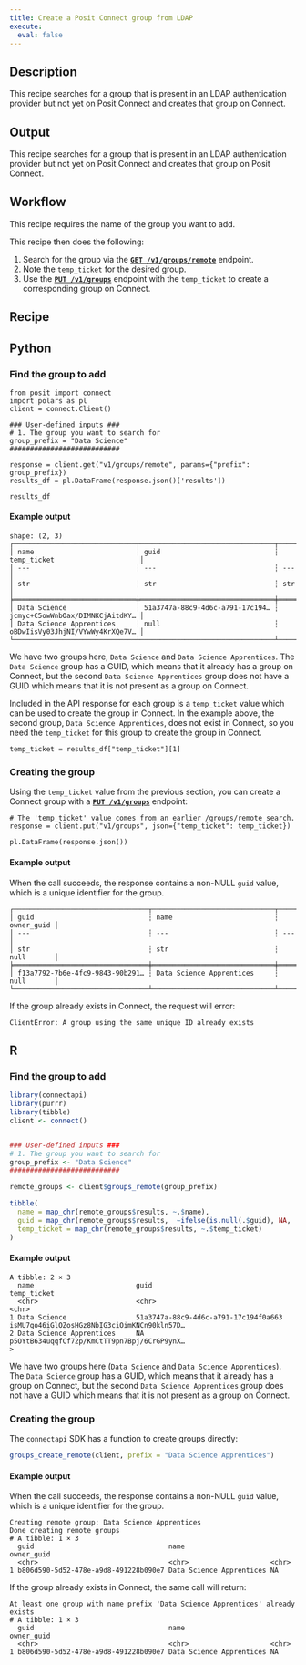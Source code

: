 ```yaml
---
title: Create a Posit Connect group from LDAP
execute: 
  eval: false
---
```


## Description 

This recipe searches for a group that is present in an LDAP authentication provider but not yet on Posit Connect and creates that group on Connect.

## Output

This recipe searches for a group that is present in an LDAP authentication provider but not yet on Posit Connect and creates that group on Posit Connect.

## Workflow
This recipe requires the name of the group you want to add.


This recipe then does the following:

1.  Search for the group via the **[`GET /v1/groups/remote`](../../api/#get-/v1/groups/remote)** endpoint.
1.  Note the `temp_ticket` for the desired group.
1.  Use the **[`PUT /v1/groups`](../../api/#put-/v1/groups)** endpoint with the `temp_ticket` to create a corresponding group on Connect.


## Recipe

:::{.panel-tabset group="language"}

## Python

### Find the group to add

```.python
from posit import connect
import polars as pl
client = connect.Client() 

### User-defined inputs ###
# 1. The group you want to search for
group_prefix = "Data Science"
###########################

response = client.get("v1/groups/remote", params={"prefix": group_prefix})
results_df = pl.DataFrame(response.json()['results'])

results_df
```

#### Example output

```
shape: (2, 3)
┌──────────────────────────────┬─────────────────────────────────┬─────────────────────────────────┐
│ name                         ┆ guid                            ┆ temp_ticket                     │
│ ---                          ┆ ---                             ┆ ---                             │
│ str                          ┆ str                             ┆ str                             │
╞══════════════════════════════╪═════════════════════════════════╪═════════════════════════════════╡
│ Data Science                 ┆ 51a3747a-88c9-4d6c-a791-17c194… ┆ jcmyc+C5owWnbOax/DIMNKCjAitdKY… │
│ Data Science Apprentices     ┆ null                            ┆ oBDwIisVy03JhjNI/VYwWy4KrXQe7V… │
└──────────────────────────────┴─────────────────────────────────┴─────────────────────────────────┘
```

We have two groups here, `Data Science` and `Data Science Apprentices`. The `Data Science` group has a GUID, which means that it already has a group on Connect, but the second `Data Science Apprentices` group does not have a GUID which means that it is not present as a group on Connect. 

Included in the API response for each group is a `temp_ticket` value which can be used to create the group in Connect. In the example above, the second group, `Data Science Apprentices`, does not exist in Connect, so you need the `temp_ticket` for this group to create the group in Connect.

```.python
temp_ticket = results_df["temp_ticket"][1]
```

### Creating the group

Using the `temp_ticket` value from the previous section, you can create
a Connect group with a **[`PUT /v1/groups`](../../api/#put-/v1/groups)** endpoint:

```.python
# The 'temp_ticket' value comes from an earlier /groups/remote search.
response = client.put("v1/groups", json={"temp_ticket": temp_ticket})

pl.DataFrame(response.json())
```

#### Example output

When the call succeeds, the response contains a non-NULL `guid` value,
which is a unique identifier for the group.

```
┌─────────────────────────────────┬──────────────────────────────┬────────────┐
│ guid                            ┆ name                         ┆ owner_guid │
│ ---                             ┆ ---                          ┆ ---        │
│ str                             ┆ str                          ┆ null       │
╞═════════════════════════════════╪══════════════════════════════╪════════════╡
│ f13a7792-7b6e-4fc9-9843-90b291… ┆ Data Science Apprentices     ┆ null       │
└─────────────────────────────────┴──────────────────────────────┴────────────┘
```

If the group already exists in Connect, the request will error:

```
ClientError: A group using the same unique ID already exists
```


## R

### Find the group to add
```.r
library(connectapi)
library(purrr)
library(tibble)
client <- connect()


### User-defined inputs ###
# 1. The group you want to search for
group_prefix <- "Data Science"
###########################

remote_groups <- client$groups_remote(group_prefix)

tibble(
  name = map_chr(remote_groups$results, ~.$name),
  guid = map_chr(remote_groups$results,  ~ifelse(is.null(.$guid), NA, .$guid)),
  temp_ticket = map_chr(remote_groups$results, ~.$temp_ticket)
)
```

#### Example output

```
A tibble: 2 × 3
  name                         guid                                 temp_ticket                                
  <chr>                        <chr>                                <chr>                                      
1 Data Science                 51a3747a-88c9-4d6c-a791-17c194f0a663 isMU7qo46iGlOZosHGz8NbIG3ciOimKNCn90kln57D…
2 Data Science Apprentices     NA                                   p5OYtB634uqqfCf72p/KmCtTT9pn7Bpj/6CrGP9ynX…
>
```

We have two groups here (`Data Science` and `Data Science Apprentices`). The `Data Science` group has a GUID, which means that it already has a group on Connect, but the second `Data Science Apprentices` group does not have a GUID which means that it is not present as a group on Connect. 

### Creating the group

The `connectapi` SDK has a function to create groups directly:

```.r
groups_create_remote(client, prefix = "Data Science Apprentices")
```

#### Example output

When the call succeeds, the response contains a non-NULL `guid` value,
which is a unique identifier for the group.

```
Creating remote group: Data Science Apprentices
Done creating remote groups
# A tibble: 1 × 3
  guid                                 name                     owner_guid
  <chr>                                <chr>                    <chr>     
1 b806d590-5d52-478e-a9d8-491228b090e7 Data Science Apprentices NA  
```

If the group already exists in Connect, the same call will return:

```
At least one group with name prefix 'Data Science Apprentices' already exists
# A tibble: 1 × 3
  guid                                 name                     owner_guid
  <chr>                                <chr>                    <chr>     
1 b806d590-5d52-478e-a9d8-491228b090e7 Data Science Apprentices NA        
```


:::
